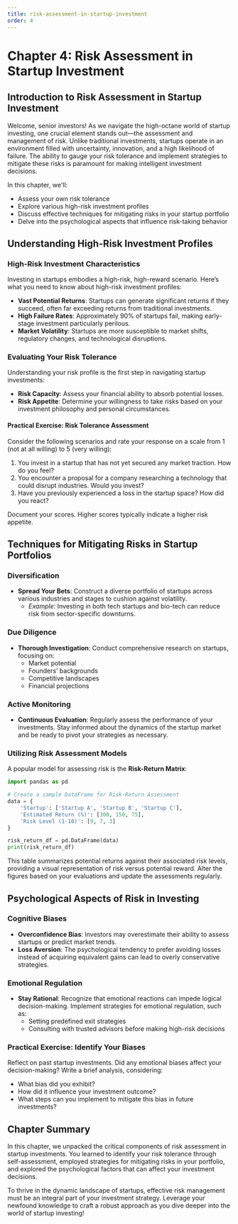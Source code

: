 ```yaml
---
title: risk-assessment-in-startup-investment
order: 4
---
```


# Chapter 4: Risk Assessment in Startup Investment

## Introduction to Risk Assessment in Startup Investment
Welcome, senior investors! As we navigate the high-octane world of startup investing, one crucial element stands out—the assessment and management of risk. Unlike traditional investments, startups operate in an environment filled with uncertainty, innovation, and a high likelihood of failure. The ability to gauge your risk tolerance and implement strategies to mitigate these risks is paramount for making intelligent investment decisions.

In this chapter, we'll:
- Assess your own risk tolerance
- Explore various high-risk investment profiles
- Discuss effective techniques for mitigating risks in your startup portfolio
- Delve into the psychological aspects that influence risk-taking behavior

## Understanding High-Risk Investment Profiles

### High-Risk Investment Characteristics
Investing in startups embodies a high-risk, high-reward scenario. Here’s what you need to know about high-risk investment profiles:

- **Vast Potential Returns**: Startups can generate significant returns if they succeed, often far exceeding returns from traditional investments.
- **High Failure Rates**: Approximately 90% of startups fail, making early-stage investment particularly perilous.
- **Market Volatility**: Startups are more susceptible to market shifts, regulatory changes, and technological disruptions.

### Evaluating Your Risk Tolerance
Understanding your risk profile is the first step in navigating startup investments:

- **Risk Capacity**: Assess your financial ability to absorb potential losses.
- **Risk Appetite**: Determine your willingness to take risks based on your investment philosophy and personal circumstances.

#### Practical Exercise: Risk Tolerance Assessment
Consider the following scenarios and rate your response on a scale from 1 (not at all willing) to 5 (very willing):

1. You invest in a startup that has not yet secured any market traction. How do you feel?
2. You encounter a proposal for a company researching a technology that could disrupt industries. Would you invest?
3. Have you previously experienced a loss in the startup space? How did you react?

Document your scores. Higher scores typically indicate a higher risk appetite.

## Techniques for Mitigating Risks in Startup Portfolios

### Diversification
- **Spread Your Bets**: Construct a diverse portfolio of startups across various industries and stages to cushion against volatility.
  - *Example*: Investing in both tech startups and bio-tech can reduce risk from sector-specific downturns.

### Due Diligence
- **Thorough Investigation**: Conduct comprehensive research on startups, focusing on:
  - Market potential
  - Founders’ backgrounds
  - Competitive landscapes
  - Financial projections

### Active Monitoring
- **Continuous Evaluation**: Regularly assess the performance of your investments. Stay informed about the dynamics of the startup market and be ready to pivot your strategies as necessary.

### Utilizing Risk Assessment Models
A popular model for assessing risk is the **Risk-Return Matrix**:

```python
import pandas as pd

# Create a sample DataFrame for Risk-Return Assessment
data = {
    'Startup': ['Startup A', 'Startup B', 'Startup C'],
    'Estimated Return (%)': [300, 150, 75],
    'Risk Level (1-10)': [9, 7, 3]
}

risk_return_df = pd.DataFrame(data)
print(risk_return_df)
```

This table summarizes potential returns against their associated risk levels, providing a visual representation of risk versus potential reward. Alter the figures based on your evaluations and update the assessments regularly.

## Psychological Aspects of Risk in Investing

### Cognitive Biases
- **Overconfidence Bias**: Investors may overestimate their ability to assess startups or predict market trends.
- **Loss Aversion**: The psychological tendency to prefer avoiding losses instead of acquiring equivalent gains can lead to overly conservative strategies.

### Emotional Regulation
- **Stay Rational**: Recognize that emotional reactions can impede logical decision-making. Implement strategies for emotional regulation, such as:
  - Setting predefined exit strategies
  - Consulting with trusted advisors before making high-risk decisions

### Practical Exercise: Identify Your Biases
Reflect on past startup investments. Did any emotional biases affect your decision-making? Write a brief analysis, considering:

- What bias did you exhibit?
- How did it influence your investment outcome?
- What steps can you implement to mitigate this bias in future investments?

## Chapter Summary
In this chapter, we unpacked the critical components of risk assessment in startup investments. You learned to identify your risk tolerance through self-assessment, employed strategies for mitigating risks in your portfolio, and explored the psychological factors that can affect your investment decisions.

To thrive in the dynamic landscape of startups, effective risk management must be an integral part of your investment strategy. Leverage your newfound knowledge to craft a robust approach as you dive deeper into the world of startup investing!

